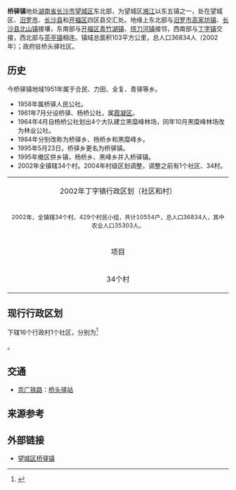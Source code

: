 {{Otheruses|桥驿镇}}
{{中国乡级行政区|43/01/12/101/000
|位置图文件名         = Divisions of Wangcheng county.gif
|位置图描述           = 桥驿镇在[[望城区|望城区]]的位置
|总面积               = 103[[平方公里|公里<sup>2</sup>]]
|总人口               = 36,834人
|总人口年份           = 2002
}}

'''桥驿镇'''地处[[湖南省|湖南省]][[长沙市|长沙市]][[望城区|望城区]]东北部，为望城区[[湘江|湘江]]以东五镇之一，处在望城区、[[汨罗市|汨罗市]]、[[长沙县|长沙县]]和[[开福区|开福区]]四区县交汇处。地缘上东北部与[[汨罗市|汨罗市]][[高家坊镇|高家坊镇]]、[[长沙县|长沙县]][[北山镇|北山镇]]接壤，东南部与[[开福区|开福区]][[青竹湖镇|青竹湖镇]]、[[捞刀河镇|捞刀河镇]]接邻，西南部与[[丁字镇|丁字镇]]交接，西北部与[[茶亭镇_(长沙市)|茶亭镇]]相连。镇域总面积103平方公里，总人口36834人（2002年）；政府驻桥头驿社区。

==历史==
今桥驿镇地域1951年属于合民、力田、全复、青驿等乡。
*1958年属桥驿人民公社。
*1961年7月分设桥驿、杨桥公社，属[[霞凝区|霞凝区]]。
*1964年4月自杨桥公社划出4个大队建立黑糜峰林场，同年10月黑糜峰林场改为林业公社。
*1984年分别改称为桥驿乡、杨桥乡和黑糜峰乡。
*1995年5月23日，桥驿乡更名为桥驿镇。
*1995年撤区併乡镇，杨桥乡、黑峰乡并入桥驿镇。
*2002年全镇辖34个村。2004年村级区划调整，调整之前有1个社区、34村。

{| class="wikitable" align="leftt" style="text-align:center; font-size:85%; margin:1em;"
|-
| align="center" colspan="2" | 2002年丁字镇行政区划（社区和村）
|-----
| align="center" colspan="2" |
<font size="2">2002年，全镇辖34个村、429个村民小组，共计10554户，总人口36834人，其中农业人口35303人。</font>
|-----
| align="center" | 项目 || align="center"  width="85%" | 单位详列
|-----
| align="center" | 34个村
| width="85%" | 白石村、白云村、保善团村、丁家村、洞阳村、风梅坳村、峰北村、复兴村、洪家村、湖西村、江家山村、龙王石村、马安村、马号村、民福村、民望村、农恢村、农力村、滂田垅村、千谷村、桥驿村、群力村、沙田村、寿字石村、双塘村、田伽村、田坪村、同福寺村、五一村、下湾村、杨桥村、月塘村、张公村和中心村
|}

==现行行政区划==
下辖16个行政村1个社区，分别为<ref>{{PRC admin/ref sgc|43/01/12/101/000}}</ref>

{{PRC admin/children|43/01/12/101/000}}。

== 交通 ==
* {{rint|cn|rail}}[[京广铁路|京广铁路]]：[[桥头驿站|桥头驿站]]

==来源参考==
{{Reflist}}

==外部链接==
* [https://web.archive.org/web/20100427005456/http://www.wangcheng.gov.cn/sites/site88/index.jsp 望城区桥驿镇]

{{PRC admin/navcat|43/01/12/101/000}}